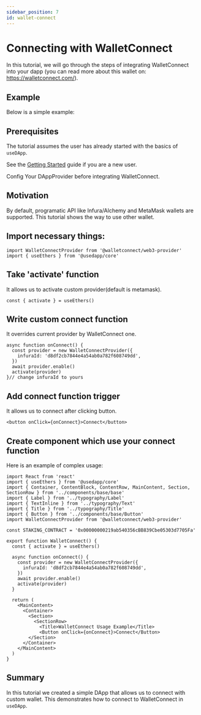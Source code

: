 ```yaml
---
sidebar_position: 7
id: wallet-connect
---
```


# Connecting with WalletConnect

In this tutorial, we will go through the steps of integrating WalletConnect into your dapp (you can read more about this wallet on: https://walletconnect.com/).

## Example

Below is a simple example:


<ExampleContainer example={WalletConnectExample}/>

## Prerequisites

The tutorial assumes the user has already started with the basics of `useDApp`.

See the [Getting Started](../getting-started.mdx) guide if you are a new user.

Config Your DAppProvider before integrating WalletConnect.

## Motivation

By default, programatic API like Infura/Alchemy and MetaMask wallets are supported.
This tutorial shows the way to use other wallet.

## Import necessary things:

```tsx
import WalletConnectProvider from '@walletconnect/web3-provider'
import { useEthers } from '@usedapp/core'
```

## Take 'activate' function

It allows us to activate custom provider(default is metamask).
```tsx
const { activate } = useEthers()
```

## Write custom connect function

It overrides current provider by WalletConnect one.
```tsx
async function onConnect() {
  const provider = new WalletConnectProvider({
    infuraId: 'd8df2cb7844e4a54ab0a782f608749dd',
  })
  await provider.enable()
  activate(provider)
}// change infuraId to yours
```

## Add connect function trigger

It allows us to connect after clicking button.
```tsx
<button onClick={onConnect}>Connect</button>
```


## Create component which use your connect function

Here is an example of complex usage:
```tsx title="example/pages/WalletConnect.tsx"
import React from 'react'
import { useEthers } from '@usedapp/core'
import { Container, ContentBlock, ContentRow, MainContent, Section, SectionRow } from '../components/base/base'
import { Label } from '../typography/Label'
import { TextInline } from '../typography/Text'
import { Title } from '../typography/Title'
import { Button } from '../components/base/Button'
import WalletConnectProvider from '@walletconnect/web3-provider'

const STAKING_CONTRACT = '0x00000000219ab540356cBB839Cbe05303d7705Fa'

export function WalletConnect() {
  const { activate } = useEthers()

  async function onConnect() {
    const provider = new WalletConnectProvider({
      infuraId: 'd8df2cb7844e4a54ab0a782f608749dd',
    })
    await provider.enable()
    activate(provider)
  }

  return (
    <MainContent>
      <Container>
        <Section>
          <SectionRow>
            <Title>WalletConnect Usage Example</Title>
            <Button onClick={onConnect}>Connect</Button>
        </Section>
      </Container>
    </MainContent>
  )
}
```

## Summary

In this tutorial we created a simple DApp that allows us to connect with custom wallet. This demonstrates how to connect to WalletConnect in `useDApp`. 
